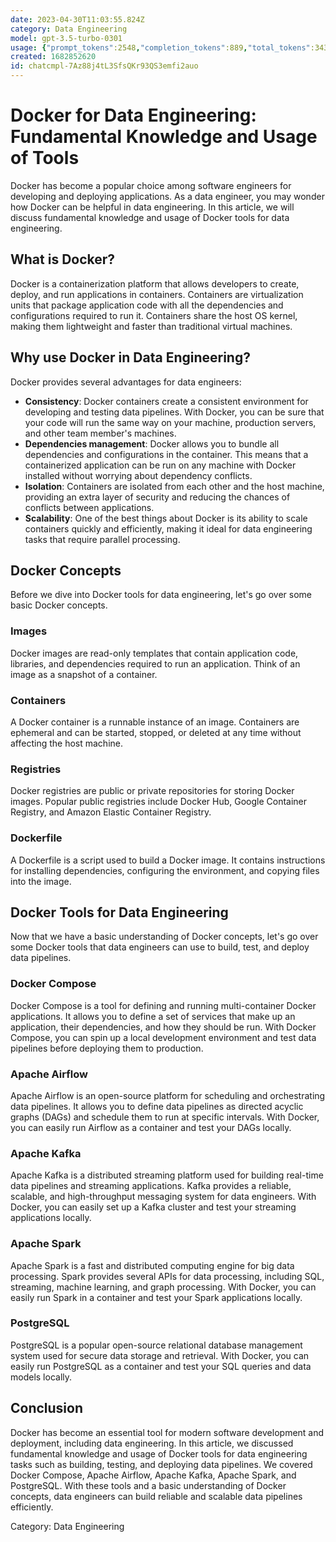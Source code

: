 ```yaml
---
date: 2023-04-30T11:03:55.824Z
category: Data Engineering
model: gpt-3.5-turbo-0301
usage: {"prompt_tokens":2548,"completion_tokens":889,"total_tokens":3437}
created: 1682852620
id: chatcmpl-7Az88j4tL3SfsQKr93QS3emfi2auo
---
```


# Docker for Data Engineering: Fundamental Knowledge and Usage of Tools

Docker has become a popular choice among software engineers for developing and deploying applications. As a data engineer, you may wonder how Docker can be helpful in data engineering. In this article, we will discuss fundamental knowledge and usage of Docker tools for data engineering.

## What is Docker?

Docker is a containerization platform that allows developers to create, deploy, and run applications in containers. Containers are virtualization units that package application code with all the dependencies and configurations required to run it. Containers share the host OS kernel, making them lightweight and faster than traditional virtual machines.

## Why use Docker in Data Engineering?

Docker provides several advantages for data engineers:

- **Consistency**: Docker containers create a consistent environment for developing and testing data pipelines. With Docker, you can be sure that your code will run the same way on your machine, production servers, and other team member's machines.
- **Dependencies management**: Docker allows you to bundle all dependencies and configurations in the container. This means that a containerized application can be run on any machine with Docker installed without worrying about dependency conflicts.
- **Isolation**: Containers are isolated from each other and the host machine, providing an extra layer of security and reducing the chances of conflicts between applications.
- **Scalability**: One of the best things about Docker is its ability to scale containers quickly and efficiently, making it ideal for data engineering tasks that require parallel processing.

## Docker Concepts

Before we dive into Docker tools for data engineering, let's go over some basic Docker concepts.

### Images

Docker images are read-only templates that contain application code, libraries, and dependencies required to run an application. Think of an image as a snapshot of a container.

### Containers

A Docker container is a runnable instance of an image. Containers are ephemeral and can be started, stopped, or deleted at any time without affecting the host machine.

### Registries

Docker registries are public or private repositories for storing Docker images. Popular public registries include Docker Hub, Google Container Registry, and Amazon Elastic Container Registry.

### Dockerfile

A Dockerfile is a script used to build a Docker image. It contains instructions for installing dependencies, configuring the environment, and copying files into the image.

## Docker Tools for Data Engineering

Now that we have a basic understanding of Docker concepts, let's go over some Docker tools that data engineers can use to build, test, and deploy data pipelines.

### Docker Compose

Docker Compose is a tool for defining and running multi-container Docker applications. It allows you to define a set of services that make up an application, their dependencies, and how they should be run. With Docker Compose, you can spin up a local development environment and test data pipelines before deploying them to production.

### Apache Airflow

Apache Airflow is an open-source platform for scheduling and orchestrating data pipelines. It allows you to define data pipelines as directed acyclic graphs (DAGs) and schedule them to run at specific intervals. With Docker, you can easily run Airflow as a container and test your DAGs locally.

### Apache Kafka

Apache Kafka is a distributed streaming platform used for building real-time data pipelines and streaming applications. Kafka provides a reliable, scalable, and high-throughput messaging system for data engineers. With Docker, you can easily set up a Kafka cluster and test your streaming applications locally.

### Apache Spark

Apache Spark is a fast and distributed computing engine for big data processing. Spark provides several APIs for data processing, including SQL, streaming, machine learning, and graph processing. With Docker, you can easily run Spark in a container and test your Spark applications locally.

### PostgreSQL

PostgreSQL is a popular open-source relational database management system used for secure data storage and retrieval. With Docker, you can easily run PostgreSQL as a container and test your SQL queries and data models locally.

## Conclusion

Docker has become an essential tool for modern software development and deployment, including data engineering. In this article, we discussed fundamental knowledge and usage of Docker tools for data engineering tasks such as building, testing, and deploying data pipelines. We covered Docker Compose, Apache Airflow, Apache Kafka, Apache Spark, and PostgreSQL. With these tools and a basic understanding of Docker concepts, data engineers can build reliable and scalable data pipelines efficiently.

Category: Data Engineering